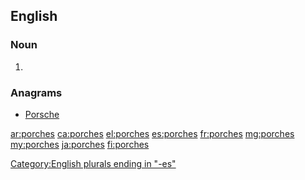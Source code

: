 ==English==

===Noun===
{{head|en|plural}}

# {{plural of|porch|lang=en}}

===Anagrams===
* [[Porsche#English|Porsche]]

[[Category:English plurals ending in "-es"]]

[[ar:porches]]
[[ca:porches]]
[[el:porches]]
[[es:porches]]
[[fr:porches]]
[[mg:porches]]
[[my:porches]]
[[ja:porches]]
[[fi:porches]]